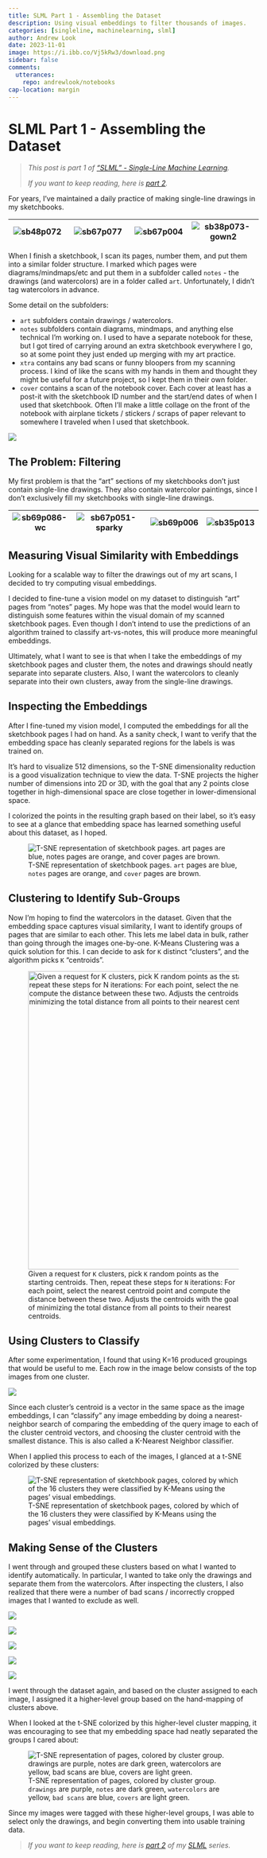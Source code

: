 ```yaml
---
title: SLML Part 1 - Assembling the Dataset
description: Using visual embeddings to filter thousands of images.
categories: [singleline, machinelearning, slml]
author: Andrew Look
date: 2023-11-01
image: https://i.ibb.co/Vj5kRw3/download.png
sidebar: false
comments:
  utterances:
    repo: andrewlook/notebooks
cap-location: margin
---
```


# SLML Part 1 - Assembling the Dataset

> _This post is part 1 of ["SLML" - Single-Line Machine Learning](/projects/slml.qmd)._
> 
> _If you want to keep reading, here is [part 2](./slml_part2.qmd)._

For years, I've maintained a daily practice of making single-line drawings in my sketchbooks. 

:::{.column-page}
| ![sb48p072](https://i.ibb.co/TrdbwR2/sb48p072.jpg) | ![sb67p077](https://i.ibb.co/xfqZZF0/sb67p077.jpg)<br> | ![sb67p004](https://i.ibb.co/5MtbpVL/sb67p004.jpg) | ![sb38p073-gown2](https://i.ibb.co/RvJ6DpK/sb38p073-gown2.jpg) |
| -------------------------------------------------- | ------------------------------------------------------ | -------------------------------------------------- | -------------------------------------------------------------- |
:::

When I finish a sketchbook, I scan its pages, number them, and put them into a similar folder structure. I marked which pages were diagrams/mindmaps/etc and put them in a subfolder called `notes` - the drawings (and watercolors) are in a folder called `art`. Unfortunately, I didn't tag watercolors in advance. 

Some detail on the subfolders:

- `art` subfolders contain drawings / watercolors.
- `notes` subfolders contain diagrams, mindmaps, and anything else technical I'm working on. I used to have a separate notebook for these, but I got tired of carrying around an extra sketchbook everywhere I go, so at some point they just ended up merging with my art practice.
- `xtra` contains any bad scans or funny bloopers from my scanning process. I kind of like the scans with my hands in them and thought they might be useful for a future project, so I kept them in their own folder.
- `cover` contains a scan of the notebook cover. Each cover at least has a post-it with the sketchbook ID number and the start/end dates of when I used that sketchbook. Often I'll make a little collage on the front of the notebook with airplane tickets / stickers / scraps of paper relevant to somewhere I traveled when I used that sketchbook.

:::{.column-body}
![](https://i.ibb.co/BjQhB4t/folder-list-view.png)
:::

<!-- 
![folder-icons](https://i.ibb.co/RD2K7SJ/folder-icons.png)
![short-sb-flipping-art2](https://i.ibb.co/6s5qxJp/short-sb-flipping-art2.gif)
-->

## The Problem: Filtering

My first problem is that the "art" sections of my sketchbooks don't just contain single-line drawings. They also contain watercolor paintings, since I don't exclusively fill my sketchbooks with single-line drawings.

:::{.column-page}
| ![sb69p086-wc](https://i.ibb.co/Qrf23tn/sb69p086-wc.jpg) | ![sb67p051-sparky](https://i.ibb.co/Hd4zsKb/sb67p051-sparky.jpg) | ![sb69p006](https://i.ibb.co/0Zr2MNT/sb69p006.jpg) | ![sb35p013](https://i.ibb.co/sFkp4D8/sb35p013.jpg) |
| -------------------------------------------------------- | ---------------------------------------------------------------- | -------------------------------------------------- | -------------------------------------------------- |
:::

<!--
| ![sb26p068-purple-hair](https://i.ibb.co/KFPv1dp/sb26p068-purple-hair.jpg) | ![sb55p069-color](https://i.ibb.co/HqsynCv/sb55p069-color.jpg) | ![sb26p098-pickle-toast](https://i.ibb.co/jW8rBNX/sb26p098-pickle-toast.jpg) | ![sb26p069-red-nose](https://i.ibb.co/ScRSctH/sb26p069-red-nose.jpg) |
| -------------------------------------------------------------------------- | -------------------------------------------------------------- | ---------------------------------------------------------------------------- | -------------------------------------------------------------------- |
-->

## Measuring Visual Similarity with Embeddings

Looking for a scalable way to filter the drawings out of my art scans, I decided to try computing visual embeddings.

<!-- I only labeled "notes" and "art" separately but didn't separate "watercolors" into their own category distinct from "drawings". The labeled data I had turned out to be useful. -->

I decided to fine-tune a vision model on my dataset to distinguish "art" pages from "notes" pages. My hope was that the model would learn to distinguish some features within the visual domain of my scanned sketchbook pages. Even though I don't intend to use the predictions of an algorithm trained to classify art-vs-notes, this will produce more meaningful embeddings.

<!-- In the past, I've found that vision models trained on standard datasets like ImageNet can produce nonsensical results when they're shown black-and-white scanned images. ImageNet consists mostly of photographs, which contain a wide distribution of colors - there aren't a lot of images in there where the majority of pixels are white. -->

Ultimately, what I want to see is that when I take the embeddings of my sketchbook pages and cluster them, the notes and drawings should neatly separate into separate clusters. Also, I want the watercolors to cleanly separate into their own clusters, away from the single-line drawings.

## Inspecting the Embeddings

After I fine-tuned my vision model, I computed the embeddings for all the sketchbook pages I had on hand. As a sanity check, I want to verify that the embedding space has cleanly separated regions for the labels is was trained on. 

It's hard to visualize 512 dimensions, so the T-SNE dimensionality reduction is a good visualization technique to view the data. T-SNE projects the higher number of dimensions into 2D or 3D, with the goal that any 2 points close together in high-dimensional space are close together in lower-dimensional space. 

I colorized the points in the resulting graph based on their label, so it's easy to see at a glance that embedding space has learned something useful about this dataset, as I hoped.

![T-SNE representation of sketchbook pages. `art` pages are blue, `notes` pages are orange, and `cover` pages are brown.](https://i.ibb.co/NmMdwJS/tsne-folders.png)

## Clustering to Identify Sub-Groups

Now I'm hoping to find the watercolors in the dataset. Given that the embedding space captures visual similarity, I want to identify groups of pages that are similar to each other. This lets me label data in bulk, rather than going through the images one-by-one. K-Means Clustering was a quick solution for this. I can decide to ask for `K` distinct "clusters", and the algorithm picks `K` "centroids". 

![Given a request for `K` clusters, pick `K` random points as the starting centroids. Then, repeat these steps for `N` iterations: For each point, select the nearest centroid point and compute the distance between these two. Adjusts the centroids with the goal of minimizing the total distance from all points to their nearest centroids.](https://shabal.in/visuals/kmeans/bottom.gif){width=600}

<!-- https://shabal.in/visuals/kmeans/5.html -->

## Using Clusters to Classify

After some experimentation, I found that using K=16 produced groupings that would be useful to me. Each row in the image below consists of the top images from one cluster.

:::{.column-page}
![](https://i.ibb.co/Vj5kRw3/download.png)
:::

Since each cluster's centroid is a vector in the same space as the image embeddings, I can "classify" any image embedding by doing a nearest-neighbor search of comparing the embedding of the query image to each of the cluster centroid vectors, and choosing the cluster centroid with the smallest distance. This is also called a K-Nearest Neighbor classifier.

When I applied this process to each of the images, I glanced at a t-SNE colorized by these clusters:

![T-SNE representation of sketchbook pages, colored by which of the 16 clusters they were classified by K-Means using the pages' visual embeddings.](https://i.ibb.co/hsbWBGs/tsne-clusters20.png)

<!-- I've also saved the centroids, so that if I add new images I can map them to the same set of clusters. -->

## Making Sense of the Clusters

I went through and grouped these clusters based on what I wanted to identify automatically. In particular, I wanted to take only the drawings and separate them from the watercolors. After inspecting the clusters, I also realized that there were a number of bad scans / incorrectly cropped images that I wanted to exclude as well.

:::{.column-page}
![](https://i.ibb.co/R3fg2X3/download-1.png)

![](https://i.ibb.co/hYq2X4p/download-2.png)

![](https://i.ibb.co/87L8R80/download-3.png)

![](https://i.ibb.co/Pm4t6j7/download-5.png)

![](https://i.ibb.co/k8LNmGN/download-4.png)
:::

I went through the dataset again, and based on the cluster assigned to each image, I assigned it a higher-level group based on the hand-mapping of clusters above. 

When I looked at the t-SNE colorized by this higher-level cluster mapping, it was encouraging to see that my embedding space had neatly separated the groups I cared about:

![T-SNE representation of pages, colored by cluster group. `drawings` are purple, `notes` are dark green, `watercolors` are yellow, `bad scans` are blue, `covers` are light green.](https://i.ibb.co/wQPXG0Q/tsne-clusters5.png)

Since my images were tagged with these higher-level groups, I was able to select only the drawings, and begin converting them into usable training data.

> _If you want to keep reading, here is [part 2](./slml_part2.qmd) of my [SLML](/projects/slml.qmd) series._